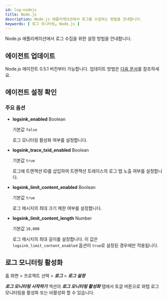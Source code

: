```yaml
---
id: log-nodejs
title: Node.js
description: Node.js 애플리케이션에서 로그를 수집하는 방법을 안내합니다. 
keywords: [ 로그 모니터링, Node.js ]
---
```


Node.js 애플리케이션에서 로그 수집을 위한 설정 방법을 안내합니다.

## 에이전트 업데이트

Node.js 에이전트 0.5.1 버전부터 가능합니다. 업데이트 방법은 [다음 문서](../nodejs/agent-manage)를 참조하세요.

## 에이전트 설정 확인


<Logagentcheck />

### 주요 옵션 

* **logsink_enabled** <span class='type'>Boolean</span> 

  기본값 `false`
  
  로그 모니터링 활성화 여부를 설정합니다. 

* **logsink_trace_txid_enabled** <span class='type'>Boolean</span> 

  기본값 `true` 
  
  로그에 트랜잭션 ID를 삽입하여 트랜잭션 트레이스의 로그 탭 노출 여부를 설정합니다.

* **logsink_limit_content_enabled** <span class='type'>Boolean</span> 

  기본값 `true` 
  
  로그 메시지의 최대 크기 제한 여부를 설정합니다.

* **logsink_limit_content_length** <span class='type'>Number</span> 

  기본값 `10,000` 
  
  로그 메시지의 최대 길이를 설정합니다. 이 값은 `logsink_limit_content_enabled` 옵션이 `true`로 설정된 경우에만 적용됩니다.


## 로그 모니터링 활성화 

홈 화면 > 프로젝트 선택 > ***로그*** > ***로그 설정***

***로그 모니터링 시작하기*** 섹션의 ***로그 모니터링 활성화*** 탭에서 토글 버튼으로 와탭 로그 모니터링을 활성화 또는 비활성화 할 수 있습니다. 


<Logjavastart />


<Logactivenote /> 